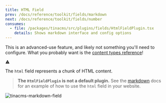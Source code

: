 ```yaml
---
title: HTML Field
prev: /docs/reference/toolkit/fields/markdown
next: /docs/reference/toolkit/fields/number
consumes:
  - file: /packages/tinacms/src/plugins/fields/HtmlFieldPlugin.tsx
    details: Shows markdown interface and config options
---
```


<div class="short-code-warning">
   <div>
      <p>This is an advanced-use feature, and likely not something you'll need to configure. What you probably want is the <a href="/docs/reference/types/">content types reference</a>!</p>
   </div>
   <svg stroke="currentColor" fill="currentColor" stroke-width="0" viewBox="0 0 512 512" height="1em" width="1em" xmlns="http://www.w3.org/2000/svg">
      <path d="M32 464h448L256 48 32 464zm248-64h-48v-48h48v48zm0-80h-48v-96h48v96z"></path>
   </svg>
</div>

The `html` field represents a chunk of HTML content.

> **The `HtmlFieldPlugin` is not a default plugin.** See the [markdown](/docs/editing/markdown/#registering-the-field-plugins) docs for an example of how to use the `html` field in your website.

![tinacms-markdown-field](/img/fields/markdown.png)
